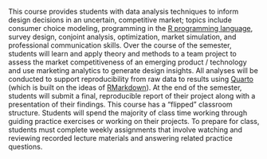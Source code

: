 This course provides students with data analysis techniques to inform design decisions in an uncertain, competitive market; topics include consumer choice modeling, programming in the [R programming language](https://www.r-project.org/), survey design, conjoint analysis, optimization, market simulation, and professional communication skills. Over the course of the semester, students will learn and apply theory and methods to a team project to assess the market competitiveness of an emerging product / technology and use marketing analytics to generate design insights. All analyses will be conducted to support reproducibility from raw data to results using [Quarto](https://quarto.org/) (which is built on the ideas of [RMarkdown](https://bookdown.org/yihui/rmarkdown/)). At the end of the semester, students will submit a final, reproducible report of their project along with a presentation of their findings. This course has a "flipped" classroom structure. Students will spend the majority of class time working through guiding practice exercises or working on their projects. To prepare for class, students must complete weekly assignments that involve watching and reviewing recorded lecture materials and answering related practice questions.
